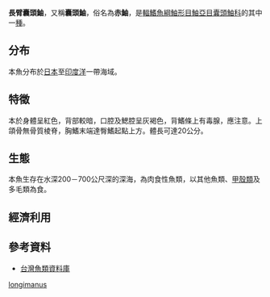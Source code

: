 {{speciesbox
| genus = Setarches
| species = longimanus
| status = NE
| status_system = IUCN3.1
| authority = Alcock & McGrichrist, 1894 
| synonyms = *''Lioscorpius longiceps longimanus'', Alcock, 1894
*''Starches longimanus'', Alcock, 1894
*''Lythrichthys eulabes'', Jordan & Starks, 1904
}}
'''長臂囊頭鮋'''，又稱'''囊頭鮋'''，俗名為'''赤鮋'''，是[[輻鰭魚綱|輻鰭魚綱]][[鮋形目|鮋形目]][[鮋亞目|鮋亞目]][[囊頭鮋科|囊頭鮋科]]的其中一[[種|種]]。

==分布==
本魚分布於[[日本|日本]]至[[印度洋|印度洋]]一帶海域。

==特徵==
本於身體呈紅色，背部較暗，口腔及鰓腔呈灰褐色，背鰭條上有毒腺，應注意。上頜骨無骨質棱脊，胸鰭末端達臀鰭起點上方。體長可達20公分。

==生態==
本魚生存在水深200－700公尺深的深海，為肉食性魚類，以其他魚類、[[甲殼類|甲殼類]]及多毛類為食。

==經濟利用==
{{citation needed|無經濟價值，多做為下雜魚處理。}}

==參考資料==
*[http://fishdb.sinica.edu.tw/chi/species.php?id=382893 台灣魚類資料庫]
{{taxonbar}}

[[Category:囊頭鮋屬|longimanus]]